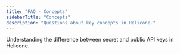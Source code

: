 ```yaml
---
title: "FAQ - Concepts"
sidebarTitle: "Concepts"
description: "Questions about key concepts in Helicone."
---
```


<CardGroup cols={1} gap="medium">
  <Card
    title="Secret vs Public Key"
    icon="key"
    href="/faq/secret-vs-public-key"
    horizontal
    iconType="light"
  >
    Understanding the difference between secret and public API keys in Helicone.
  </Card>
</CardGroup>
